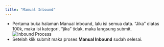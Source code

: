 ```yaml
---
title: "Manual Inbound"
---
```


- Pertama buka halaman Manual inbound, lalu isi semua data. “Jika” diatas 100k, maka isi kategori, “jika” tidak, maka langsung submit.
  ![Inbound Process](/image/inbound/manual/a.png "Inbound Process")
- Setelah klik submit maka proses **Manual Inbound** sudah selesai.
